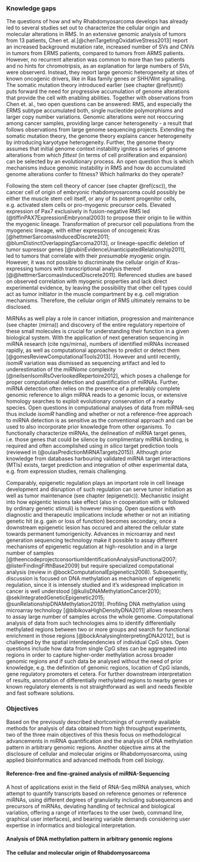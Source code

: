 ### Knowledge gaps

The questions of how and why Rhabdomyosarcoma develops has already led to several studies set out to characterize the cellular origin and molecular alterations in RMS. In an extensive genomic analysis of tumors from 13 patients, Chen et. al.[@chenTargetingOxidativeStress2013] report an increased background mutation rate, increased number of SVs and CNVs in tumors from ERMS patients, compared to tumors from ARMS patients. However, no recurrent alteration was common to more than two patients and no hints for chromotripsis, as an explanation for large numbers of SVs, were observerd. Instead, they report large genomic heterogeneity at sites of known oncogenic drivers, like in Ras family genes or SHH/Wnt signalling. The somatic mutation theory introduced earlier (see chapter \@ref(smt)) puts forward the need for progressive accumulation of genome alterations that provide the cell with enabling abilities. Together with observations from Chen et. al., two open questions can be answered: RMS, and especially the ERMS subtype accumulated both, single nucleotide polymorphisms and larger copy number variations. Genomic alterations were not reoccuring among cancer samples, providing large cancer heterogeneity - a result that follows observations from large genome sequencing projects. Extending the somatic mutation theory, the genome theory explains cancer heterogeneity by introducing karyotype heterogeneity. Further, the genome theory assumes that initial genome context instability ignites a series of genome alterations from which *fittest* (in terms of cell proliferation and expansion) can be selected by an evolutionary process. An open question thus is which mechanisms induce genomic instability in RMS and how do accumulated genome alterations confer to fitness? Which hallmarks do they operate?

Following the stem cell theory of cancer (see chapter \@ref(csc)), the cancer cell of origin of embryonic rhabdomyosarcoma could possibly be either the muscle stem cell itself, or any of its potent progenitor cells, e.g. activated stem cells or pro-myogenic precursor cells. Elevated expression of Pax7 exclusively in fusion-negative RMS led (@tiffinPAX7ExpressionEmbryonal2003) to propose their origin to lie within the myogenic lineage. Transformation of precursor cell populations from the myogeneic lineage, with either expression of oncogeneic Kras [@hettmerSarcomasInducedDiscrete2011; @blumDistinctOverlappingSarcoma2013], or lineage-specific deletion of tumor supressor genes [@rubinEvidenceUnanticipatedRelationship2011], led to tumors that correlate with their *presumable* myogenic origin. However, it was not possible to discriminate the cellular origin of Kras-expressing tumors with transcriptional analysis thereof [@@hettmerSarcomasInducedDiscrete2011]. Referenced studies are based on observed correlation with myogenic properties and lack direct experimental evidence, by leaving the possibility that other cell types could act as tumor initiator in the muscle compartment by e.g. cell migration mechanisms. Therefore, the cellular origin of RMS ultimately remains to be disclosed.

MiRNAs as well play a role in cancer initiation, progression and maintenance (see chapter \ref(mirna)) and discovery of the entire regulatory repertoire of these small molecules is crucial for understanding their function in a given biological system. With the application of next generation sequencing in miRNA research (cite ngs/mirna), numbers of identified miRNAs increased rapidly, as well as computational approaches to predict or detect them [@gomesReviewComputationalTools2013]. However and until recently, *isomiR* variation was dismissed as sequencing artifact and led to underestimation of the *miRNome* complexity [@neilsenIsomiRsOverlookedRepertoire2012], which poses a challenge for proper computational detection and quantification of miRNAs. Further, miRNA detection often relies on the presence of a preferably complete genomic reference to align miRNA reads to a genomic locus, or extensive homology searches to exploit evolutionary conservation of a nearby species. Open questions in computational analyses of data from miRNA-seq thus include *isomiR* handling and whether or not a reference-free approach to miRNA detection is as sensitive as the conventional approach and can be used to also incorporate prior knowledge from other organisms. 
To functionally characterize miRNAs, the delineation of miRNA target genes, i.e. those genes that could be silence by complimentary miRNA binding, is required and often accomplished using *in silico* target prediction tools (reviewed in (@oulasPredictionMiRNATargets2015)). Although prior knowledge from databases harbouring validated miRNA target interactions (MTIs) exists, target prediction and integration of other experimental data, e.g. from expression studies, remais challenging.

Comparably, epigenetic regulation plays an important role in cell lineage development and disruption of such regulation can serve tumor initiation as well as tumor maintenance (see chapter \ref(epigenetic)). Mechanistic insight into how epigentic lesions take effect (also in cooperation with or followed by ordinary genetic stimuli) is however missing. Open questions with diagnostic and therapeutic implications include whether or not an initiating genetic hit (e.g. gain or loss of function) becomes secondary, once a downstream epigenetic lesion has occured and altered the cellular state towards permanent tumorigenicity. Advances in microarray and next generation sequencing technology make it possible to assay different mechanisms of epigenetic regulation at high-resolution and in a large number of samples [@theencodeprojectconsortiumIdentificationAnalysisFunctional2007; @listerFindingFifthBase2009] but require specialized computational analysis (review in @bockComputationalEpigenetics2008). Subsequently, discussion is focused on DNA methylation as mechanism of epigenetic regulation, since it is intensely studied and it's widespread implication in cancer is well understood [@kulisDNAMethylationCancer2010; @sekiIntegratedGeneticEpigenetic2015; @sunRelationshipDNAMethylation2019]. Profiling DNA methylation using microarray technology [@bibikovaHighDensityDNA2011] allows researchers to assay large number of samples across the whole genome. Computational analysis of data from such technologies aims to identify differentially methylated regions between two or more groups and search for functional enrichment in those regions [@bockAnalysingInterpretingDNA2012], but is challenged by the spatial interdependencies of individual CpG sites. Open questions include how data from single CpG sites can be aggregated into regions in order to capture higher-order methylation across broader genomic regions and if such data be analysed without the need of prior knowledge, e.g. the definition of genomic regions, location of CpG islands, gene regulatory promoters et cetera. For further downstream interpretation of results, annotation of differentially methylated regions to nearby genes or known regulatory elements is not straightforward as well and needs flexible and fast software solutions.

### Objectives

Based on the previously described shortcomings of currently available methods for analysis of data obtained from high throughput experiments, two of the three main objectives of this thesis focus on methodological advancements in miRNA quantification and the analysis of DNA methylation pattern in arbitrary genomic regions. Another objective aims at the disclosure of cellular and molecular origins or Rhabdomyosarcoma, using applied bioinformatics and advanced methods from cell biology.

#### Reference-free and fine-grained analysis of miRNA-Sequencing

A host of applications exist in the field of RNA-Seq miRNA analyses, which attempt to quantify transcripts based on reference genomes or reference miRNAs, using different degrees of granularity including subsequences and precursors of miRNAs, deviating handling of technical and biological variation, offering a range of interfaces to the user (web, command line, graphical user interfaces), and bearing variable demands considering user expertise in informatics and biological interpretation.

#### Analysis of DNA methylation pattern in arbitrary genomic regions

#### The cellular and molecular origin of Rhabdomyosarcoma


